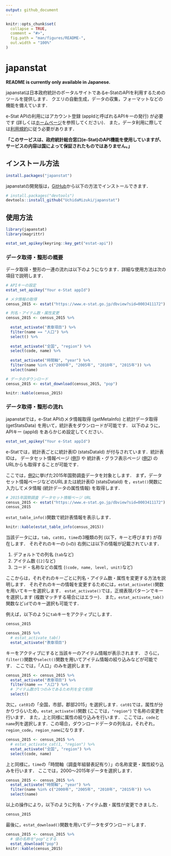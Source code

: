 ```yaml
---
output: github_document
---
```


<!-- README.md is generated from README.Rmd. Please edit that file -->

```r
knitr::opts_chunk$set(
  collapse = TRUE,
  comment = "#>",
  fig.path = "man/figures/README-",
  out.width = "100%"
)
```

# japanstat

<!-- badges: start -->
<!-- badges: end -->

**README is currently only available in Japanese.**

japanstatは日本政府統計のポータルサイトであるe-StatのAPIを利用するためのツールを提供します．
クエリの自動生成，データの収集，フォーマットなどの機能を備えています．

e-Stat APIの利用にはアカウント登録 (appIdと呼ばれるAPIキーの発行) が必要です (詳しくは[ホームページ](https://www.e-stat.go.jp/api/)を参照してください)．
また，データ利用に際しては[利用規約](https://www.e-stat.go.jp/terms-of-use)に従う必要があります．

**「このサービスは、政府統計総合窓口(e-Stat)のAPI機能を使用していますが、サービスの内容は国によって保証されたものではありません。」**

## インストール方法

``` r
install.packages("japanstat")
```

japanstatの開発版は，[GitHub](https://github.com/)から以下の方法でインストールできます．

``` r
# install.packages("devtools")
devtools::install_github("UchidaMizuki/japanstat")
```

## 使用方法

```r
library(japanstat)
library(magrittr)
```

```r
estat_set_apikey(keyring::key_get("estat-api"))
```

### データ取得・整形の概要

データ取得・整形の一連の流れは以下のようになります．詳細な使用方法は次の項目で説明します．

```r
# APIキーの設定
estat_set_apikey("Your e-Stat appId")
```
```r
# メタ情報の取得
census_2015 <- estat("https://www.e-stat.go.jp/dbview?sid=0003411172")

# 列名・アイテム数・属性変更
census_2015 <- census_2015 %>%
  
  estat_activate("表章項目") %>% 
  filter(name == "人口") %>% 
  select() %>% 
  
  estat_activate("全国", "region") %>% 
  select(code, name) %>% 
  
  estat_activate("時間軸", "year") %>% 
  filter(name %in% c("2000年", "2005年", "2010年", "2015年")) %>% 
  select(name)

# データのダウンロード
census_2015 <- estat_download(census_2015, "pop")

knitr::kable(census_2015)
```

### データ取得・整形の流れ

japanstatでは，e-Stat APIのメタ情報取得 (getMetaInfo) と統計データ取得 (getStatsData) を用いて，統計表をダウンロードが可能です．
以下のように，APIキー (appId) をあらかじめ設定してください．

``` r
estat_set_apikey("Your e-Stat appId")
```

e-Statでは，統計表ごとに統計表ID (statsDataId) が付与されています．統計表IDは，
データセット情報ページ ([例1](https://www.e-stat.go.jp/stat-search/database?page=1&layout=datalist&toukei=00200521&tstat=000001080615&cycle=0&tclass1=000001124175&statdisp_id=0003411172&tclass2val=0)) や
統計表・グラフ表示ページ ([例2](https://www.e-stat.go.jp/dbview?sid=0003411172)) のURLからも取得することが可能です．

ここでは，[例2](https://www.e-stat.go.jp/dbview?sid=0003411172)に挙げた2015年国勢調査データを対象とします．
まず，データセット情報ページなどのURLまたは統計表ID (statsDataId) を，`estat()`関数に入力してメタ情報 (統計データの属性情報) を取得します．

```r
# 2015年国勢調査 データセット情報ページ URL
census_2015 <- estat("https://www.e-stat.go.jp/dbview?sid=0003411172")
census_2015
```

`estat_table_info()`関数で統計表情報を表示します．

```r
knitr::kable(estat_table_info(census_2015))
```

当該データには，`tab`，`cat01`，`time`の3種類の列 (以下，キーと呼びます) が存在します．
それぞれのキーの (`>`の) 右側には以下の情報が記載されています．

1. デフォルトでの列名 (`tab`など)
2. アイテム数 (`[2]`など)
3. コード・名称などの属性 (`(code, name, level, unit)`など)

ここからは，それぞれのキーごとに列名・アイテム数・属性を変更する方法を説明します．
それぞれのキーの情報を変更するためには，`estat_activate()`関数を用いてキーを選択します．
`estat_activate()`では，正規表現パターンでキーを選択します (複数マッチする場合にはエラー)．
また，`estat_activate_tab()`関数など`id`でのキー選択も可能です．

例えば，以下のように`tab`キーをアクティブにします．

```r
census_2015

census_2015 %>% 
  # estat_activate_tab()
  estat_activate("表章項目")
```

キーをアクティブにすると当該キーのアイテム情報が表示されます．
さらに，`filter()`関数や`select()`関数を用いてアイテム情報の絞り込みなどが可能です．
ここでは，「人口」のみを選択します．

```r
census_2015 <- census_2015 %>% 
  estat_activate("表章項目") %>% 
  filter(name == "人口") %>% 
  # アイテム数が1つのみであるため列を全て削除
  select()
```

次に，`cat01`の「全国，市部，郡部2015」を選択します．`cat01`では，属性が分かりづらいため，`estat_activate()`関数 (ここでは，`"region"`) で名称の変更を行います．
また，上と同様に属性の絞り込みを行います．
ここでは，`code`と`name`列を選択します．この場合，ダウンロードデータの列名は，それぞれ，`region_code`，`region_name`になります．

```r
census_2015 <- census_2015 %>% 
  # estat_activate_cat(1, "region") %>% 
  estat_activate("全国", "region") %>% 
  select(code, name)
```

上と同様に，`time`の「時間軸（調査年組替表記有り）」の名称変更・属性絞り込みを行います．
ここでは，2000～2015年データを選択します．

```r
census_2015 <- census_2015 %>% 
  estat_activate("時間軸", "year") %>% 
  filter(name %in% c("2000年", "2005年", "2010年", "2015年")) %>% 
  select(name)
```

以上の操作により，以下のように列名・アイテム数・属性が変更できました．

```r
census_2015
```

最後に，`estat_download()`関数を用いてデータをダウンロードします．

```r
census_2015 <- census_2015 %>%
  # 値の名称を"pop"とする
  estat_download("pop")
knitr::kable(census_2015)
```
